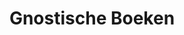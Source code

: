 ---
title: Gnostische Boeken
description: Internationale Gnostische Bibliotheek
template: splash
lang: nl
hero:
  tagline: Welkom bij Gnostische Studies
  image:
    file: ../../../assets/sol-de-acuario.webp
  actions:
    - text: Boeken bekijke
      link: educacion-fundamental/prefacio
      icon: right-arrow
    - text: Meer informatie over de Gnosis Cursus
      link: https://starlight.astro.build
      icon: external
      variant: minimal
---